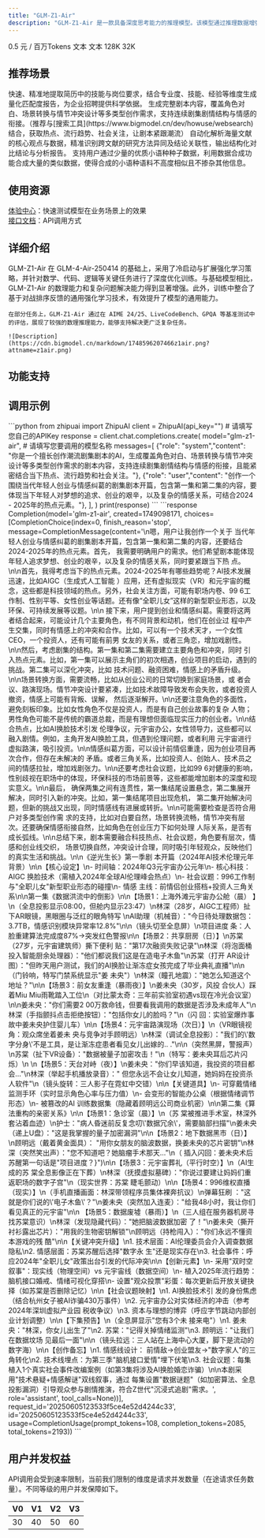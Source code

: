 ```yaml
---
title: "GLM-Z1-Air"
description: "GLM-Z1-Air 是一款具备深度思考能力的推理模型。该模型通过推理数据增强和对齐优化，数理推理能力显著增强，价格仅为 DeepSeek-R1 的 1/30，适合高频调用场景。"
---
```


<CardGroup cols={3}>
  <Card title="价格" icon="circle-dollar">
    0.5 元 / 百万Tokens
  </Card>
  <Card title="输入模态" icon="arrow-down-right">
    文本
  </Card>
  <Card title="输出模态" icon="arrow-down-left">
    文本
  </Card>
  <Card title="上下文窗口" icon="arrow-down-arrow-up" iconType="regular">
    128K
  </Card>
  <Card title="最大输出Tokens" icon="maximize" iconType="regular">
    32K
  </Card>
</CardGroup>

## <Icon icon="stars" iconType="solid" color="#3890ff" size={28} />   推荐场景

<AccordionGroup>
  <Accordion title="人岗匹配" icon="poll-people">
    快速、精准地提取简历中的技能与岗位要求，结合专业度、技能、经验等维度生成量化匹配度报告，为企业招聘提供科学依据。
  </Accordion>
  <Accordion title="剧本创作" icon="camera-movie">
    生成完整剧本内容，覆盖角色对白、场景转换与情节冲突设计等多类型创作需求，支持连续剧集剧情结构与情感的衔接。（推荐与[搜索工具](https://www.bigmodel.cn/dev/howuse/websearch)结合，获取热点、流行趋势、社会关注，让剧本紧跟潮流）
  </Accordion>
  <Accordion title="文献对比分析" icon="file-doc">
    自动化解析海量文献的核心观点与数据，精准识别跨文献的研究方法异同及结论关联性，输出结构化对比结论与分析报告。
  </Accordion>
  <Accordion title="小语种数据合成" icon="database">
    支持用户通过少量的优质小语种种子数据，利用数据合成功能合成大量的类似数据，使得合成的小语种语料不高度相似且不掺杂其他信息。
  </Accordion>
</AccordionGroup>

## <Icon icon="bars-sort" iconType="solid" color="#3890ff" size={28} />   使用资源

[体验中心](https://www.bigmodel.cn/trialcenter/modeltrial/text?modelCode=glm-z1-air)：快速测试模型在业务场景上的效果\
[接口文档](https://bigmodel.cn/dev/api/Reasoning-models/glm-z1)：API调用方式

## <Icon icon="arrow-down-from-line" iconType="solid" color="#3890ff" size={28} />   详细介绍

<Steps>
  <Step icon="star">
    GLM-Z1-Air 在 GLM-4-Air-250414 的基础上，采用了冷启动与扩展强化学习策略，并针对数学、代码、逻辑等关键任务进行了深度优化训练。与基础模型相比，GLM-Z1-Air 的数理能力和复杂问题解决能力得到显著增强。此外，训练中整合了基于对战排序反馈的通用强化学习技术，有效提升了模型的通用能力。

    在部分任务上，GLM-Z1-Air 通过在 AIME 24/25、LiveCodeBench、GPQA 等基准测试中的评估，展现了较强的数理推理能力，能够支持解决更广泛复杂任务。

    ![Description](https://cdn.bigmodel.cn/markdown/1748596207466z1air.png?attname=z1air.png)
  </Step>
</Steps>

## <Icon icon="arrow-down-big-small" iconType="solid" color="#3890ff" size={28} />   功能支持

<CardGroup cols={3}>
  <Card title="流式输出" icon="arrow-down-from-dotted-line">
    
  </Card>
  <Card title="结构化输出" icon="arrow-down-from-line">
    
  </Card>
  <Card title="函数调用" icon="function">
    
  </Card>
</CardGroup>

## <Icon icon="rectangle-code" iconType="solid" color="#3890ff" size={28} />   调用示例

<Tabs>
  <Tab title="输入示例">
    ```python
    from zhipuai import ZhipuAI
    client = ZhipuAI(api_key="")  # 请填写您自己的APIKey
    response = client.chat.completions.create(
    model="glm-z1-air",  # 请填写您要调用的模型名称
    messages=[
    {"role": "system","content": "你是一个擅长创作潮流剧集剧本的AI，生成覆盖角色对白、场景转换与情节冲突设计等多类型创作需求的剧本内容，支持连续剧集剧情结构与情感的衔接，且能紧密结合当下热点、流行趋势和社会关注。"},
    {"role": "user","content": "创作一个围绕当代年轻人创业与情感纠葛的剧集剧本开篇，包含第一集和第二集的内容，要体现当下年轻人对梦想的追求、创业的艰辛，以及复杂的情感关系，可结合2024 - 2025年的热点元素。"},
    ],
    )
    print(response)
    ```
  </Tab>
  <Tab title="输出示例">
    ```response
    Completion(model='glm-z1-air', created=1749098171, choices=[CompletionChoice(index=0,
    finish_reason='stop', message=CompletionMessage(content='<think>\n嗯，用户让我创作一个关于
    当代年轻人创业与情感纠葛的剧集剧本开篇，包含第一集和第二集的内容，还要结合2024-2025年的热点元素。首先，
    我需要明确用户的需求。他们希望剧本能体现年轻人追求梦想、创业的艰辛，以及复杂的情感关系，同时要紧跟当下热
    点。\n\n首先，我得考虑当下的热点元素。2024-2025年有哪些趋势呢？AI技术发展迅速，比如AIGC（生成式人工智能
    ）应用，还有虚拟现实（VR）和元宇宙的概念，这些都是科技领域的热点。另外，社会关注方面，可能有职场内卷、99
    6工作制、性别平等、女性创业等话题。还有像“全职儿女”这样的新型职业形态，以及环保、可持续发展等议题。\n\n
    接下来，用户提到创业和情感纠葛。需要将这两者结合起来，可能设计几个主要角色，有不同背景和动机，他们在创业过
    程中产生交集，同时有情感上的冲突和合作。比如，可以有一个技术天才，一个女性CEO，一个投资人，还有可能有前男
    女友的关系，或者三角恋，增加戏剧性。\n\n然后，考虑剧集的结构。第一集和第二集需要建立主要角色和冲突，同时
    引入热点元素。比如，第一集可以展示主角们的初次相遇，创业项目的启动，遇到的挑战。第二集可以深化冲突，比如
    技术问题、融资困难，情感上的矛盾升级。\n\n场景转换方面，需要流畅，比如从创业公司的日常切换到家庭场景，或
    者会议、路演现场。情节冲突设计要紧凑，比如技术故障导致发布会失败，或者投资人撤资，情感上可能有背叛、误解，
    然后逐渐解开。\n\n还要注意角色的多面性，避免刻板印象。比如女性角色不仅是投资人，而是有自己创业故事的复杂
    人物；男性角色可能不是传统的霸道总裁，而是有理想但面临现实压力的创业者。\n\n结合热点，比如AI换脸技术引发
    伦理争议，元宇宙办公，女性领导力，这些都可以融入剧情。例如，主角开发AI换脸工具，但遇到伦理问题，或者利用
    元宇宙进行虚拟路演，吸引投资。\n\n情感纠葛方面，可以设计前情侣重逢，因为创业项目再次合作，但存在未解决的
    矛盾。或者三角关系，比如投资人、创始人、技术员之间的情感拉扯，增加戏剧张力。\n\n还要考虑社会议题，比如99
    6对健康的影响，性别歧视在职场中的体现，环保科技的市场前景等，这些都能增加剧本的深度和现实意义。\n\n最后，
    确保两集之间有连贯性，第一集结尾设置悬念，第二集展开解决，同时引入新的冲突。比如，第一集结尾项目出现危机，
    第二集开始解决问题，但新的挑战又出现，同时情感线有进展或转折。\n\n可能需要检查是否符合用户对多类型创作需
    求的支持，比如对白要自然，场景转换流畅，情节冲突有层次。还要确保情感衔接自然，比如角色在创业压力下如何处理
    人际关系，是否有成长弧线。\n\n总结下来，剧本需要融合科技热点、社会议题，角色要有层次，情感和创业线交织，
    场景切换自然，冲突设计合理，同时吸引年轻观众，反映他们的真实生活和挑战。\n</think>\n《逆光生长》第一季剧
    本开篇（2024年AI技术伦理元年背景）\n\n【核心设定】\n- 时间轴：2024年Q3元宇宙办公元年\n- 核心科技：AIGC
    换脸技术（需植入2024年全球AI伦理峰会热点）\n- 社会议题：996工作制与"全职儿女"新型职业形态的碰撞\n- 情感
    主线：前情侣创业搭档+投资人三角关系\n\n第一集《数据洪流中的倒影》\n\n【场景1：上海外滩元宇宙办公舱（晨）
    】\n（全息投影显示08:00，但舱内显示23:47）\n林深（28岁，AIGC工程师）扯下AR眼镜，黑眼圈与泛红的眼角特写
    \nAI助理（机械音）："今日待处理数据包：3.7TB，情感识别模块异常率12.8%"\n\n（镜头切至全息屏）\n项目进度
    条：人脸重建算法完成度87%→突发红色警报\n\n【场景2：共享厨房（日）】\n苏棠（27岁，元宇宙建筑师）撕下便利
    贴："第17次融资失败记录"\n林深（将泡面桶投入智能厨余处理器）："他们都说我们这是在造电子木鱼"\n苏棠（打开
    AR设计图）："但昨天用户测试，我们的AI换脸让渐冻症女孩完成了毕业典礼直播"\n\n（门铃响，特写门禁系统显示"姜
    未央"）\n林深（瞳孔地震）："她怎么知道这个地址？"\n\n【场景3：前女友重逢（暴雨夜）】\n姜未央（30岁，风投
    合伙人）踩着Miu Miu雨靴踏入工位\n（对比蒙太奇：三年前实验室初遇vs现在冷光会议室）\n\n姜未央："你们需要2
    00万救命钱，但要看我调用的数据是否涉及未成年人"\n林深（手指颤抖点击拒绝按钮）："包括你女儿的脸吗？"\n（闪
    回：实验室爆炸事故中姜未央护住婴儿车）\n\n【场景4：元宇宙路演现场（次日）】\n（VR眼镜视角：观众席坐着姜未
    央与竞争对手顾明远）\n林深（调试全息投影）："我们的\'数字分身\'不是工具，是让渐冻症患者看见女儿出嫁的..
    ."\n\n（突然黑屏，警报声）\n苏棠（扯下VR设备）："数据被量子加密攻击！"\n（特写：姜未央耳后芯片闪烁）\n
    \n【场景5：天台对峙（夜）】\n姜未央："你们早该知道，我投资的项目都会..."\n林深（举起手机播放录音）："
    但您永远不会让女儿知道，她妈妈在投资杀人软件"\n（镜头旋转：三人影子在霓虹中交错）\n\n【关键道具】\n-
    可穿戴情绪监测手环（实时显示角色心率与压力值）\n- 会变形的智能办公桌（根据情绪调节形态）\n- 被篡改的AI
    训练数据集（隐藏着顾明远公司商业机密）\n\n第二集《算法重构的亲密关系》\n\n【场景1：急诊室（晨）】\n（苏
    棠被推进手术室，林深外套沾着血迹）\n护士："病人昏迷前反复念叨\'数据冗余\'，需要脑部扫描"\n姜未央
    （递上U盘）："这是我掌握的量子加密漏洞"\n\n【场景2：地下数据黑市（日）】\n顾明远（戴着黄金面具）：
    "用你女朋友的脑波数据，换姜未央的芯片密钥"\n林深（突然笑出声）："您不知道吧？她脑瘤手术那天..."\n（
    插入闪回：姜未央术后苏醒第一句话是"项目进度？}")\n\n【场景3：元宇宙葬礼（平行时空）】\n（AI生成的苏
    棠全息影像正在下葬）\n林深（抚摸虚拟墓碑）："你说过要建让妈妈们重返职场的数字子宫"\n（现实世界：苏棠
    睫毛颤动）\n\n【场景4：996维权直播（现实）】\n（手机直播画面：林深带领程序员集体裸奔抗议）\n弹幕狂刷
    ："这就是你们说的\'电子木鱼\'？"\n姜未央（突然加入连麦）："给我48小时，我让你们看见真正的元宇宙"\n\n
    【场景5：数据废墟（暴雨）】\n（三人组在服务器机房寻找苏棠意识）\n林深（发现隐藏代码）："她把脑波数据加密
    了！"\n姜未央（撕开衬衫露出芯片）："用我的生物密钥解锁"\n顾明远（持枪闯入）："你们永远不懂资本游戏的残
    酷"\n\n【关键冲突升级】\n1. 技术层面：AI伦理委员会介入调查数据隐私\n2. 情感层面：苏棠苏醒后选择"数字永
    生"还是现实存在\n3. 社会事件：呼应2024年"全职儿女"政策出台引发的代际冲突\n\n【创新元素】\n- 采用"双时空
    叙事"：现实线（物理空间）vs 元宇宙线（数据空间）\n- 植入2025年流行趋势：脑机接口婚戒、情绪可视化穿搭\n-
    设置"观众投票"彩蛋：每次更新后开放关键抉择（如苏棠是否删除记忆）\n\n【社会议题映射】\n1. AI换脸技术引
    发的身份焦虑（结合杭州女子被AI诈骗430万事件）\n2. 元宇宙办公对实体经济的冲击（参考2024年深圳虚拟产业园
    税收争议）\n3. 资本与理想的博弈（呼应字节跳动内部创业计划调整）\n\n【下集预告】\n（全息屏显示"您有3个未
    接来电"）\n1. 姜未央："林深，你女儿出生了"\n2. 苏棠："记得关掉情绪监测"\n3. 顾明远："让我们在数据坟场
    见最后一面"\n\n（镜头拉远：三人站在上海中心大厦，脚下是流动的数字海）\n\n【创作备忘】\n1. 情感线设计：
    前情敌→创业盟友→"数字家人"的三角转化\n2. 技术线埋点：为第三季"脑机接口爱情"埋下伏笔\n3. 社会议题：每集
    植入1个真实社会事件改编案例（如第3集将涉及AI换脸婚恋诈骗）\n\n本剧采用"技术悬疑+情感解谜"双线叙事，通过
    每集设置"数据谜题"（如加密算法、全息投影漏洞）引导观众参与剧情推演，符合Z世代"沉浸式追剧"需求。',
    role='assistant', tool_calls=None))], request_id='20250605123533f5ce4e52d4244c33',
    id='20250605123533f5ce4e52d4244c33',
    usage=CompletionUsage(prompt_tokens=108, completion_tokens=2085, total_tokens=2193))
    ```
  </Tab>
</Tabs>

## <Icon icon="square-user" iconType="solid" color="#3890ff" size={28} />   用户并发权益

API调用会受到速率限制，当前我们限制的维度是请求并发数量（在途请求任务数量）。不同等级的用户并发保障如下。

| V0 | V1 | V2 | V3 |
| --- | --- | --- | --- |
| 30 | 40 | 50 | 60 |